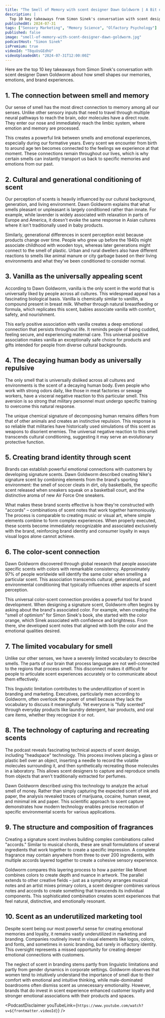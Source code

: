 ```yaml
---
title: "The Smell of Memory with scent designer Dawn Goldworm | A Bit of Optimism Podcast"
description: |
  Top 10 key takeaways from Simon Sinek's conversation with scent designer Dawn Goldworm about how smell shapes our memories, emotions, and brand experiences.
publishedAt: 2024-07-31
tags: ["Sensory Marketing", "Memory Science", "Olfactory Psychology"]
published: false
image: "smell-of-memory-with-scent-designer-dawn-goldworm.jpg"
podcastHost: "Simon Sinek"
isPremium: true
videoId: "T8quUsGEdhU"
videoUploadedAt: "2024-07-31T12:00:00Z"
---
```



<PodcastSummaryPageLayout frontmatter={frontmatter}>

Here are the top 10 key takeaways from Simon Sinek's conversation with scent designer Dawn Goldworm about how smell shapes our memories, emotions, and brand experiences.

## 1. The connection between smell and memory

Our sense of smell has the most direct connection to memory among all our senses. Unlike other sensory inputs that need to travel through multiple neural pathways to reach the brain, odor molecules have a direct route. They enter our nose and immediately reach the limbic system, where emotion and memory are processed.

This creates a powerful link between smells and emotional experiences, especially during our formative years. Every scent we encounter from birth to around age ten becomes connected to the feelings we experience at that moment. These connections remain throughout our lives, which is why certain smells can instantly transport us back to specific memories and emotions from our past.

## 2. Cultural and generational conditioning of scent

Our perception of scents is heavily influenced by our cultural background, generation, and living environment. Dawn Goldworm explains that what smells pleasant or unpleasant is largely conditioned rather than innate. For example, while lavender is widely associated with relaxation in parts of Europe and America, it doesn't evoke the same response in Asian cultures where it isn't traditionally used in baby products.

Similarly, generational differences in scent perception exist because products change over time. People who grew up before the 1940s might associate childhood with wooden toys, whereas later generations might connect to the smell of plastic. Urban and rural dwellers also have different reactions to smells like animal manure or city garbage based on their living environments and what they've been conditioned to consider normal.

## 3. Vanilla as the universally appealing scent

According to Dawn Goldworm, vanilla is the only scent in the world that is universally liked by people across all cultures. This widespread appeal has a fascinating biological basis. Vanilla is chemically similar to vanillin, a compound present in breast milk. Whether through natural breastfeeding or formula, which replicates this scent, babies associate vanilla with comfort, safety, and nourishment.

This early positive association with vanilla creates a deep emotional connection that persists throughout life. It reminds people of being cuddled, feeling secure, and experiencing maternal care. This universal positive association makes vanilla an exceptionally safe choice for products and gifts intended for people from diverse cultural backgrounds.

## 4. The decaying human body as universally repulsive

The only smell that is universally disliked across all cultures and environments is the scent of a decaying human body. Even people who work with strong odors daily, like those in meat factories or sewage workers, have a visceral negative reaction to this particular smell. This aversion is so strong that military personnel must undergo specific training to overcome this natural response.

The unique chemical signature of decomposing human remains differs from that of other animals and creates an instinctive repulsion. This response is so reliable that militaries have historically used simulations of this scent as weapons to disorient enemies. The universal negative reaction to this smell transcends cultural conditioning, suggesting it may serve an evolutionary protective function.

## 5. Creating brand identity through scent

Brands can establish powerful emotional connections with customers by developing signature scents. Dawn Goldworm described creating Nike's signature scent by combining elements from the brand's sporting environment: the smell of soccer cleats in dirt, oily basketballs, the specific scent released when sneakers squeak on a basketball court, and the distinctive aroma of new Air Force One sneakers.

What makes these brand scents effective is how they're constructed with "accords" – combinations of scent notes that work together harmoniously. The process is comparable to creating music or visual art, where simple elements combine to form complex experiences. When properly executed, these scents become immediately recognizable and associated exclusively with the brand, reinforcing brand identity and consumer loyalty in ways visual logos alone cannot achieve.

## 6. The color-scent connection

Dawn Goldworm discovered through global research that people associate specific scents with colors with remarkable consistency. Approximately 97% of people worldwide will identify the same color when smelling a particular scent. This association transcends cultural, generational, and environmental conditioning that typically influences other aspects of scent perception.

This universal color-scent connection provides a powerful tool for brand development. When designing a signature scent, Goldworm often begins by asking about the brand's associated color. For example, when creating the "smell of optimism" for Simon Sinek's book, she started with the color orange, which Sinek associated with confidence and brightness. From there, she developed scent notes that aligned with both the color and the emotional qualities desired.

## 7. The limited vocabulary for smell

Unlike our other senses, we have a severely limited vocabulary to describe smells. The parts of our brain that process language are not well-connected to the regions that process smell. This disconnect makes it difficult for people to articulate scent experiences accurately or to communicate about them effectively.

This linguistic limitation contributes to the underutilization of scent in branding and marketing. Executives, particularly men according to Goldworm, often overlook the power of smell because they lack the vocabulary to discuss it meaningfully. Yet everyone is "fully scented" through everyday products like laundry detergent, hair products, and oral care items, whether they recognize it or not.

## 8. The technology of capturing and recreating scents

The podcast reveals fascinating technical aspects of scent design, including "headspace" technology. This process involves placing a glass or plastic bell over an object, inserting a needle to record the volatile molecules surrounding it, and then synthetically recreating those molecules in a laboratory. This allows scent designers to capture and reproduce smells from objects that aren't traditionally extracted for perfumes.

Dawn Goldworm described using this technology to analyze the actual smell of money. Rather than simply capturing the expected scent of ink and paper, the analysis revealed traces of marijuana, cocaine, human sweat, and minimal ink and paper. This scientific approach to scent capture demonstrates how modern technology enables precise recreation of specific environmental scents for various applications.

## 9. The structure and composition of fragrances

Creating a signature scent involves building complex combinations called "accords." Similar to musical chords, these are small formulations of several ingredients that work together to create a specific impression. A complete fragrance may contain anywhere from three to over 200 ingredients, with multiple accords layered together to create a cohesive sensory experience.

Goldworm compares this layering process to how a painter like Monet combines colors to create depth and nuance in artwork. The parallel extends to other creative fields – just as a symphony arranges musical notes and an artist mixes primary colors, a scent designer combines various notes and accords to create something that transcends its individual components. This sophisticated combination creates scent experiences that feel natural, distinctive, and emotionally resonant.

## 10. Scent as an underutilized marketing tool

Despite scent being our most powerful sense for creating emotional memories and loyalty, it remains vastly underutilized in marketing and branding. Companies routinely invest in visual elements like logos, colors, and fonts, and sometimes in sonic branding, but rarely in olfactory identity. This oversight represents a missed opportunity for creating deeper emotional connections with customers.

The neglect of scent in branding stems partly from linguistic limitations and partly from gender dynamics in corporate settings. Goldworm observes that women tend to intuitively understand the importance of smell due to their comfort with emotional and intuitive thinking, while male-dominated boardrooms often dismiss scent as unnecessary emotionality. However, brands that do invest in scent experience enhanced customer loyalty and stronger emotional associations with their products and spaces.

<PodcastDisclaimer
  youTubeLink={`https://www.youtube.com/watch?v=${frontmatter.videoId}`}
/>

</PodcastSummaryPageLayout>
